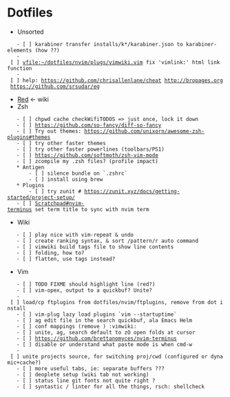= Dotfiles =
* Unsorted
    - [ ] karabiner transfer installs/k*/karabiner.json to karabiner-elements (how ??)
    - [ ] [[vfile:~/dotfiles/nvim/plugs/vimwiki.vim]] fix 'vimlink:' html link function
    - [ ] help: https://github.com/chrisallenlane/cheat http://bropages.org https://github.com/srsudar/eg
* [[Red]] <- wiki
* Zsh
    - [ ] chpwd cache checkWifiTODOS => just once, lock it down
    - [ ] https://github.com/so-fancy/diff-so-fancy
    - [ ] Try out themes: https://github.com/unixorn/awesome-zsh-plugins#themes
    - [ ] try other faster themes
    - [ ] try other faster powerlines (toolbars/PS1)
    - [ ] https://github.com/softmoth/zsh-vim-mode
    - [ ] zcompile my .zsh files? (profile impact)
    * Antigen
        - [ ] silence bundle on `.zshrc`
        - [ ] install using brew
    * Plugins
        - [ ] try zunit # https://zunit.xyz/docs/getting-started/project-setup/
    - [ ] [[Scratchpad#nvim-terminus]] set term title to sync with nvim term
* Wiki
    - [ ] play nice with vim-repeat & undo
    - [ ] create ranking syntax, & sort /pattern/r auto command
    - [ ] vimwiki build tags file to show line contents
    - [ ] folding, how to?
    - [ ] flatten, use tags instead?
* Vim
    - [ ] TODO FIXME should highlight line (red?)
    - [ ] vim-opex, output to a quickbuf? Unite?
    - [ ] load/cp ftplugins from dotfiles/nvim/ftplugins, remove from dot install
    - [ ] vim-plug lazy load plugins `vim --startuptime`
    - [ ] ag edit file in the search quickbuf, ala Emacs Helm
    - [ ] conf mappings (remove <Space>) :vimwiki:
    - [ ] unite, ag, search default to zO open folds at cursor
    - [ ] https://github.com/brettanomyces/nvim-terminus
    - [ ] disable or understand what paste mode is when cmd-w
    - [ ] unite projects source, for switching proj/cwd (configured or dynamic+cache?)
    - [ ] more useful tabs, ie: separate buffers ???
    - [ ] deoplete setup (wiki tab not working)
    - [ ] status line git fonts not quite right ?
    - [ ] syntastic / linter for all the things, rsch: shellcheck
